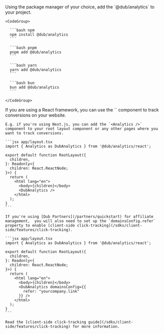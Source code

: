 <Steps titleSize="h3">
  <Step title="Install package">
    Using the package manager of your choice, add the `@dub/analytics` to your project.

    <CodeGroup>

      ```bash npm
      npm install @dub/analytics
      ```

      ```bash pnpm
      pnpm add @dub/analytics
      ```

      ```bash yarn
      yarn add @dub/analytics
      ```

      ```bash bun
      bun add @dub/analytics
      ```

    </CodeGroup>

  </Step>
  
  <Step title="Initialize package in your code">
    If you are using a React framework, you can use the `<Analytics />` component to track conversions on your website.

    E.g. if you're using Next.js, you can add the `<Analytics />` component to your root layout component or any other pages where you want to track conversions.

    ```jsx app/layout.tsx
    import { Analytics as DubAnalytics } from '@dub/analytics/react';

    export default function RootLayout({
      children,
    }: Readonly<{
      children: React.ReactNode;
    }>) {
      return (
        <html lang="en">
          <body>{children}</body>
          <DubAnalytics />
        </html>
      );
    }
    ```

  </Step>

  <Step title="Optional: Set up client-side click tracking">

    If you're using [Dub Partners](/partners/quickstart) for affiliate management,  you will also need to set up the `domainsConfig.refer` property to enable [client-side click-tracking](/sdks/client-side/features/click-tracking).

    ```jsx app/layout.tsx
    import { Analytics as DubAnalytics } from '@dub/analytics/react';

    export default function RootLayout({
      children,
    }: Readonly<{
      children: React.ReactNode;
    }>) {
      return (
        <html lang="en">
          <body>{children}</body>
          <DubAnalytics domainsConfig={{
            refer: "yourcompany.link"
          }} />
        </html>
      );
    }
    ```

    Read the [client-side click-tracking guide](/sdks/client-side/features/click-tracking) for more information.

  </Step>
</Steps>
